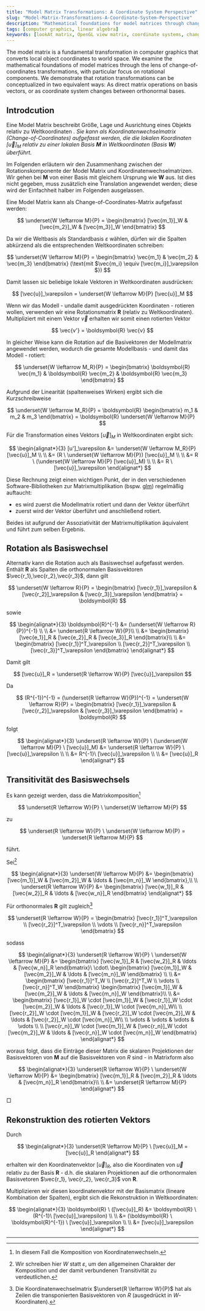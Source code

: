 ```yaml
---
title: "Model Matrix Transformations: A Coordinate System Perspective"
slug: "Model-Matrix-Transformations-A-Coordinate-System-Perspective"
description: "Mathematical foundations for model matrices through change-of-coordinates theory, equivalence proofs."
tags: [computer graphics, linear algebra]
keywords: [lookAt matrix, OpenGL view matrix, coordinate systems, change of basis, camera transformation, graphics pipeline]
---
```



The model matrix is a fundamental transformation in computer graphics that converts local object coordinates to world space. We examine the mathematical foundations of model matrices through the lens of change-of-coordinates transformations, with particular focus on rotational components. We demonstrate that rotation transformations can be conceptualized in two equivalent ways: As direct matrix operations on basis vectors, or as coordinate system changes between orthonormal bases.

## Introdcution

Eine Model Matrix beschreibt Größe, Lage und Ausrichtung eines Objekts relativ zu Weltkoordinaten <Cite name="VB15" pp="139" />. Sie kann als Koordinatenwechselmatrix (Change-of-Coordinates) aufgefasst werden, die die lokalen Koordinaten $[\vec{u}]_M$ relativ zu einer lokalen Basis $\boldsymbol{M}$ in Weltkoordinaten (Basis $\boldsymbol{W}$) überführt.

Im Folgenden erläutern wir den Zusammenhang zwischen der Rotationskomponente der Model Matrix und Koordinatenwechselmatrizen.
Wir gehen bei $\boldsymbol{M}$ von einer Basis mit gleichem Ursprung wie $\boldsymbol{W}$ aus. Ist dies nicht gegeben, muss zusätzlich eine Translation angewendet werden; diese wird der Einfachheit halber im Folgenden ausgelassen.

Eine Model Matrix kann als Change-of-Coordinates-Matrix aufgefasst werden:

$$
\underset{W \leftarrow M}{P} = \begin{bmatrix} [\vec{m_1}]_W & [\vec{m_2}]_W & [\vec{m_3}]_W \end{bmatrix}
$$

Da wir die Weltbasis als Standardbasis $\varepsilon$ wählen, dürfen wir die Spalten abkürzend als die entsprechenden Weltkoordinaten schreiben:

$$
\underset{W \leftarrow M}{P} = \begin{bmatrix} \vec{m_1} & \vec{m_2} & \vec{m_3} \end{bmatrix} (\text{mit $\vec{m_i} \equiv [\vec{m_i}]_\varepsilon $})
$$

Damit lassen sic beliebige lokale Vektoren  in Weltkoordinaten ausdrücken:

$$
[\vec{u}]_\varepsilon = \underset{W \leftarrow M}{P} [\vec{u}]_M
$$

Wenn wir das Modell - undalle damit ausgedrückten Koordinaten - rotieren wollen, verwenden wir eine Rotationsmatrix $\boldsymbol{R}$ (relativ zu Weltkoordinaten).
Multipliziert mit einem Vektor $\vec{v}$ erhalten wir somit einen rotierten Vektor

$$
\vec{v'} = \boldsymbol{R} \vec{v}
$$

In gleicher Weise kann die Rotation auf die Basivektoren der Modellmatrix angewendet werden, wodurch die gesamte Modellbasis - und damit das Modell - rotiert:

$$
\underset{W \leftarrow M_R}{P} = \begin{bmatrix} \boldsymbol{R} \vec{m_1} & \boldsymbol{R} \vec{m_2} & \boldsymbol{R} \vec{m_3} \end{bmatrix}
$$

Aufgrund der Linearität (spaltenweises Wirken) ergibt sich die Kurzschreibweise

$$
\underset{W \leftarrow M_R}{P} = \boldsymbol{R} \begin{bmatrix}  m_1 & m_2 & m_3 \end{bmatrix} = \boldsymbol{R} \underset{W \leftarrow M}{P}
$$

Für die Transformation eines Vektors $[\vec{u}]_M$ in Weltkoordinaten ergibt sich:

$$
\begin{alignat*}{3}
[u']_\varepsilon &= \underset{W \leftarrow M_R}{P} [\vec{u}]_M \\
\\
&= (R \ \underset{W \leftarrow M}{P}) [\vec{u}]_M \\
\\
&= R \ (\underset{W \leftarrow M}{P} [\vec{u}]_M) \\
\\
&= R \ [\vec{u}]_\varepsilon
\end{alignat*}
$$

Diese Rechnung zeigt einen wichtigen Punkt, der in den verschiedenen Software-Bibliotheken zur Matrixmultiplikation (bspw. [glm](https://github.com/g-truc/glm)) regelmäßig auftaucht:
 - es wird zuerst die Modellmatrix rotiert und dann der Vektor überführt
 - zuerst wird der Vektor überführt und anschließend rotiert.

Beides ist aufgrund der Assoziativität der Matrixmultiplikation äquivalent und führt zum selben Ergebnis.

## Rotation als Basiswechsel

Alternativ kann die Rotation auch als Basiswechsel aufgefasst werden. Enthält $\boldsymbol{R}$ als Spalten die orthonormalen Basisvektoren $\vec{r_1},\vec{r_2},\vec{r_3}$, dann gilt

$$
\underset{W \leftarrow R}{P} = \begin{bmatrix} [\vec{r_1}]_\varepsilon & [\vec{r_2}]_\varepsilon & [\vec{r_3}]_\varepsilon  \end{bmatrix} = \boldsymbol{R}
$$

sowie

$$
\begin{alignat*}{3}
\boldsymbol{R}^{-1} &= (\underset{W \leftarrow R}{P})^{-1} \\
\\
&= \underset{R \leftarrow W}{P}\\
\\
&= \begin{bmatrix} [\vec{e_1}]_R & [\vec{e_2}]_R & [\vec{e_3}]_R  \end{bmatrix}\\
\\
&= \begin{bmatrix}  [\vec{r_1}]^T_\varepsilon \\ [\vec{r_2}]^T_\varepsilon \\ [\vec{r_3}]^T_\varepsilon \end{bmatrix}
\end{alignat*}
$$


Damit gilt


$$
[\vec{u}]_R = \underset{R \leftarrow W}{P} [\vec{u}]_\varepsilon
$$

Da

$$
(R^{-1})^{-1} = (\underset{R \leftarrow W}{P})^{-1} = \underset{W \leftarrow R}{P} =  \begin{bmatrix} [\vec{r_1}]_\varepsilon & [\vec{r_2}]_\varepsilon & [\vec{r_3}]_\varepsilon \end{bmatrix} = \boldsymbol{R}
$$

folgt

$$
\begin{alignat*}{3}
\underset{R \leftarrow W}{P} \ (\underset{W \leftarrow M}{P} \ [\vec{u}]_M) &= \underset{R \leftarrow W}{P} \ [\vec{u}]_\varepsilon \\
\\
&= R^{-1}\ [\vec{u}]_\varepsilon \\
\\
&= [\vec{u}]_R
\end{alignat*}
$$

## Transitivität des Basiswechsels

Es kann gezeigt werden, dass die Matrixkomposition[^komposition]

[^komposition]: In diesem Fall die Komposition von Koordinatenwechseln.

$$
\underset{R \leftarrow W}{P} \ \underset{W \leftarrow M}{P}
$$

zu

$$
\underset{R \leftarrow W}{P} \ \underset{W \leftarrow M}{P} = \underset{R \leftarrow M}{P}
$$

führt.

Sei[^wnotation]

$$
\begin{alignat*}{3}
\underset{W \leftarrow M}{P} &= \begin{bmatrix} [\vec{m_1}]_W & [\vec{m_2}]_W & \ldots & [\vec{m_n}]_W \end{bmatrix},\\
\\
\underset{R \leftarrow W}{P} &= \begin{bmatrix} [\vec{w_1}]_R & [\vec{w_2}]_R & \ldots & [\vec{w_n}]_R \end{bmatrix}
\end{alignat*}
$$

Für orthonormales $\boldsymbol{R}$ gilt zugleich[^rtranspose]

[^rtranspose]: Die Koordinatenwechselmatrix $\underset{R \leftarrow W}{P}$ hat als Zeilen die transponierten Basisvektoren von $R$ (ausgedrückt in $W$-Koordinaten).


$$
\underset{R \leftarrow W}{P} = \begin{bmatrix}  [\vec{r_1}]^T_\varepsilon \\ [\vec{r_2}]^T_\varepsilon \\ \vdots \\ [\vec{r_n}]^T_\varepsilon \end{bmatrix}
$$

sodass

$$
\begin{alignat*}{3}
\underset{R \leftarrow W}{P} \ \underset{W \leftarrow M}{P} &=  \begin{bmatrix} [\vec{w_1}]_R & [\vec{w_2}]_R & \ldots & [\vec{w_n}]_R \end{bmatrix}\ \cdot\ \begin{bmatrix} [\vec{m_1}]_W & [\vec{m_2}]_W & \ldots & [\vec{m_n}]_W \end{bmatrix} \\
\\
&=   \begin{bmatrix} [\vec{r_1}]^T_W  \\ [\vec{r_2}]^T_W \\ \vdots \\  [\vec{r_n}]^T_W \end{bmatrix} \begin{bmatrix} [\vec{m_1}]_W & [\vec{m_2}]_W & \ldots & [\vec{m_n}]_W \end{bmatrix}\\
\\
&= \begin{bmatrix}
[\vec{r_1}]_W \cdot [\vec{m_1}]_W &  [\vec{r_1}]_W \cdot [\vec{m_2}]_W & \ldots & [\vec{r_1}]_W \cdot [\vec{m_n}]_W\\
\\
[\vec{r_2}]_W \cdot [\vec{m_1}]_W &  [\vec{r_2}]_W \cdot [\vec{m_2}]_W & \ldots & [\vec{r_2}]_W \cdot [\vec{m_n}]_W\\
\\
\vdots & \vdots & \vdots & \vdots \\
\\
[\vec{r_n}]_W \cdot [\vec{m_1}]_W &  [\vec{r_n}]_W \cdot [\vec{m_2}]_W & \ldots & [\vec{r_n}]_W \cdot [\vec{m_n}]_W
\end{bmatrix}
\end{alignat*}
$$

woraus folgt, dass die Einträge dieser Matrix die skalaren Projektionen der Basisvektoren von $\boldsymbol{M}$ auf die Basisvektoren von $R$ sind - in Matrixform also

$$
\begin{alignat*}{3}
\underset{R \leftarrow W}{P} \ \underset{W \leftarrow M}{P} &=  \begin{bmatrix} [\vec{m_1}]_R & [\vec{m_2}]_R & \ldots & [\vec{m_n}]_R \end{bmatrix}\\
\\
&= \underset{R \leftarrow M}{P}
\end{alignat*}
$$

$\Box$
[^wnotation]: Wir schreiben hier $W$ statt $\varepsilon$, um den allgemeinen Charakter der Komposition und der damit verbundenen Transitivität zu verdeutlichen.

## Rekonstruktion des rotierten Vektors

Durch

$$
\begin{alignat*}{3}
\underset{R \leftarrow M}{P} \ [\vec{u}]_M = [\vec{u}]_R
\end{alignat*}
$$

erhalten wir den Koordinatenvektor $[\vec{u}]_R$, also die Koordinaten von $\vec{u}$ relativ zu der Basis $\boldsymbol{R}$ - d.h. die skalaren Projektionen auf die orthonormalen Basisvetoren $\vec{r_1}, \vec{r_2}, \vec{r_3}$ von $\boldsymbol{R}$.

Multiplizieren wir diesen koordinatenvektor mit der Basismatrix (lineare Kombination der Spalten), ergibt sich die Rekonstruktion in Weltkoordinaten:

$$
\begin{alignat*}{3}
\boldsymbol{R} \ ([\vec{u}]_R) &=  \boldsymbol{R} \ (R^{-1}\ [\vec{u}]_\varepsilon) \\
\\
&=  (\boldsymbol{R} \ \boldsymbol{R}^{-1}) \ [\vec{u}]_\varepsilon \\
\\
&= [\vec{u}]_\varepsilon
\end{alignat*}
$$

--------------------